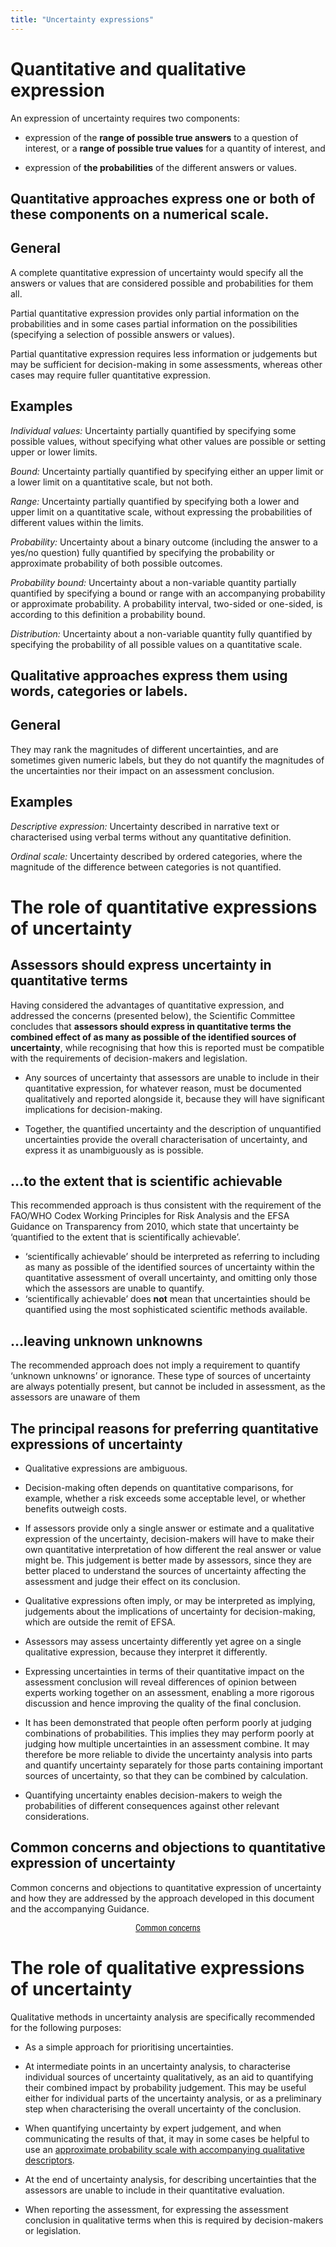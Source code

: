 ```yaml
---
title: "Uncertainty expressions"
---
```


# Quantitative and qualitative expression
<!-- SO p17 -->
An expression of uncertainty requires two components:

- expression of the **range of possible true answers** to a question of interest, or a **range of possible true values** for a quantity of interest, and

- expression of **the probabilities** of the different answers or values. 


::: {.callout-tip collapse="true" appearance="minimal"}
# Quantitative approaches express one or both of these components on a numerical scale. 
:::: {.panel-tabset}
## General
<!-- SO p18 -->
A complete quantitative expression of uncertainty would specify all the answers or values that are considered possible and probabilities for them all.

Partial quantitative expression provides only partial information on the probabilities and in some cases partial information on the possibilities (specifying a selection of possible answers or values). 

Partial quantitative expression requires less information or judgements but may be sufficient for decision-making in some assessments, whereas other cases may require fuller quantitative expression.

## Examples
<!-- Box 1 SO p18 -->
*Individual values:* Uncertainty partially quantified by specifying some possible values, without specifying what other values are possible or setting upper or lower limits.

*Bound:* Uncertainty partially quantified by specifying either an upper limit or a lower limit on a quantitative scale, but not both. 

*Range:* Uncertainty partially quantified by specifying both a lower and upper limit on a quantitative scale, without expressing the probabilities of different values within the limits. 

*Probability:* Uncertainty about a binary outcome (including the answer to a yes/no question) fully quantified by specifying the probability or approximate probability of both possible outcomes. 

*Probability bound:* Uncertainty about a non-variable quantity partially quantified by specifying a bound or range with an accompanying probability or approximate probability. A probability interval, two-sided or one-sided, is according to this definition a probability bound.
<!-- Added sentence about interval to avoid confusion with bounded probability -->

*Distribution:* Uncertainty about a non-variable quantity fully quantified by specifying the probability of all possible values on a quantitative scale.

::::
:::

::: {.callout-tip collapse="true" appearance="minimal"}
# Qualitative approaches express them using words, categories or labels.
:::: {.panel-tabset}

## General
<!-- SO p18 -->
 They may rank the magnitudes of different uncertainties, and are sometimes given numeric labels, but they do not quantify the magnitudes of the uncertainties nor their impact on an assessment conclusion.
 
## Examples
<!-- Box 1 SO p18 -->
*Descriptive expression:* Uncertainty described in narrative text or characterised using verbal terms without any quantitative definition. 

*Ordinal scale:* Uncertainty described by ordered categories, where the magnitude of the difference between categories is not quantified.

::::
:::

# The role of quantitative expressions of uncertainty
::: {.callout-tip collapse="true" appearance="minimal"}
## Assessors should express uncertainty in quantitative terms 
:::: {.panel-tabset}
<!-- SO p20 -->
Having considered the advantages of quantitative expression, and addressed the concerns (presented below), the Scientific Committee concludes that **assessors should express in quantitative terms the combined effect of as many as possible of the identified sources of uncertainty**, while recognising that how this is reported must be compatible with the requirements of decision-makers and legislation.

 - Any sources of uncertainty that assessors are unable to include in their quantitative expression, for whatever reason, must be documented qualitatively and reported alongside it, because they will have significant implications for decision-making.

- Together, the quantified uncertainty and the description of unquantified uncertainties provide the overall characterisation of uncertainty, and express it as unambiguously as is possible.
::::
:::

::: {.callout-tip collapse="true" appearance="minimal"}
## ...to the extent that is scientific achievable
:::: {.panel-tabset}
This recommended approach is thus consistent with the requirement of the FAO/WHO Codex Working Principles for Risk Analysis and the EFSA Guidance on Transparency from 2010, which state that uncertainty be ‘quantified to the extent that is scientifically achievable’.

 - ‘scientifically achievable’ should be interpreted as referring to including as many as possible of the identified sources of uncertainty within the quantitative assessment of overall uncertainty, and omitting only those which the assessors are unable to quantify.
 - ‘scientifically achievable’ does **not** mean that uncertainties should be quantified using the most sophisticated scientific methods available.
 
::::
:::

::: {.callout-tip collapse="true" appearance="minimal"}
## ...leaving unknown unknowns
:::: {.panel-tabset}
The recommended approach does not imply a requirement to quantify ‘unknown unknowns’ or ignorance. These type of sources of uncertainty are always potentially present, but cannot be included in assessment, as the assessors are unaware of them
::::
:::

## The principal reasons for preferring quantitative expressions of uncertainty

 - Qualitative expressions are ambiguous.

 - Decision-making often depends on quantitative comparisons, for example, whether a risk exceeds some acceptable level, or whether benefits outweigh costs.

  - If assessors provide only a single answer or estimate and a qualitative expression of the uncertainty, decision-makers will have to make their own quantitative interpretation of how different the real answer or value might be. This judgement is better made by assessors, since they are better placed to understand the sources of uncertainty affecting the assessment and judge their effect on its conclusion.

  - Qualitative expressions often imply, or may be interpreted as implying, judgements about the implications of uncertainty for decision-making, which are outside the remit of EFSA.

  - Assessors may assess uncertainty differently yet agree on a single qualitative expression, because they interpret it differently.

  - Expressing uncertainties in terms of their quantitative impact on the assessment conclusion will reveal differences of opinion between experts working together on an assessment, enabling a more rigorous discussion and hence improving the quality of the final conclusion.

  - It has been demonstrated that people often perform poorly at judging combinations of probabilities. This implies they may perform poorly at judging how multiple uncertainties in an assessment combine. It may therefore be more reliable to divide the uncertainty analysis into parts and quantify uncertainty separately for those parts containing important sources of uncertainty, so that they can be combined by calculation.

  - Quantifying uncertainty enables decision-makers to weigh the probabilities of different consequences against other relevant considerations.

## Common concerns and objections to quantitative expression of uncertainty
Common concerns and objections to quantitative expression of uncertainty and how they are addressed by the approach developed in this document and the accompanying Guidance.

::: {#start-btn style="font-family: 'Roboto Condensed', Roboto, sans-serif; text-align: center;"}
[Common concerns](uncertainty-analysis-concerns.qmd){.btn .btn-secondary .btn-lg role="button"}
:::

# The role of qualitative expressions of uncertainty

<!-- SO p22 -->
Qualitative methods in uncertainty analysis are specifically recommended for the following purposes: 

 - As a simple approach for prioritising uncertainties. 
 
 - At intermediate points in an uncertainty analysis, to characterise individual sources of uncertainty qualitatively, as an aid to quantifying their combined impact by probability judgement. This may be useful either for individual parts of the uncertainty analysis, or as a preliminary step when characterising the overall uncertainty of the conclusion.
 
 - When quantifying uncertainty by expert judgement, and when communicating the results of that, it may in some cases be helpful to use an [approximate probability scale with accompanying qualitative descriptors](uncertainty-communication-principles.qmd#tbl-approx-probscale).
 
 - At the end of uncertainty analysis, for describing uncertainties that the assessors are unable to include in their quantitative evaluation.
 
 - When reporting the assessment, for expressing the assessment conclusion in qualitative terms when this is required by decision-makers or legislation.
 

